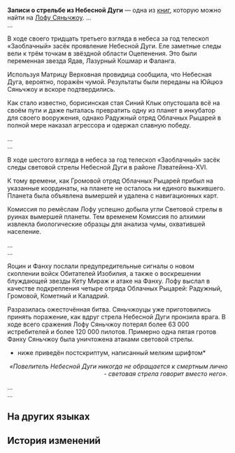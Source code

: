 {{Книга Инфобокс
|id           = 190
|Название     = Записи о стрельбе из Небесной Дуги
|Изображение  = Item Xianzhou Parchment.png
|Мир          = Лофу Сяньчжоу
|Томов        = 1
|Автор        = <!--нужно добавить-->
|Описание     = Наблюдения за Охотой в нашем мире, объединённые Комиссией по предсказаниям в сборник «Записи о стрельбе из Небесной Дуги».
|Том1         = {{tx}}
|Источник1    = {{tx|Отсутствует источник}}
|Персонажи    = 
|Фракции      = 
}}
'''Записи о стрельбе из Небесной Дуги''' — одна из [[Книги|книг]], которую можно найти на [[Лофу Сяньчжоу]].
<!--
==Получение==
<gallery>
Книга НАЗВАНИЕ.png|НАЗВАНИЕ
Локация НАЗВАНИЕ.png|Расположение на карте. Ближайший пространственный якорь «[[НАЗВАНИЕ]]»
</gallery>
-->
...<br />
...

{{Размер|36|'''Записи наблюдений: 7900 год по звёздному календарю'''}}

В ходе своего тридцать третьего взгляда в небеса за год телескоп «Заоблачный» засёк проявление Небесной Дуги. Еле заметные следы вели к трём точкам в звёздной области Оцепенения. Это были переменная звезда Ядав, Лазурный Кошмар и Фаланга.

Используя Матрицу Верховная провидица сообщила, что Небесная Дуга, вероятно, поражён чумой. Результаты были переданы на Юйцюэ Сяньчжоу и вскоре подтвердились.

Как стало известно, борисинская стая Синий Клык опустошала всё на своём пути и даже пыталась превратить одну из планет в инкубатор для своего вооружения, однако Радужный отряд Облачных Рыцарей в полной мере наказал агрессора и одержал славную победу.

...<br />
...

{{Размер|36|'''Записи наблюдений: 7954 год по звёздному календарю'''}}

В ходе шестого взгляда в небеса за год телескоп «Заоблачный» засёк следы световой стрелы Небесной Дуги в районе Лэватейнна-XVI.

К тому времени, как Громовой отряд Облачных Рыцарей прибыл на указанные координаты, на планете не осталось ни единого выжившего. Планета была объявлена вымершей и удалена с навигационных карт.

Комиссия по ремёслам Лофу успешно добыла угли Световой стрелы в руинах вымершей планеты. Тем временем Комиссия по алхимии извлекла биологические образцы для анализа чумы, охватившей население.

...<br />
...

{{Размер|36|'''Записи наблюдений: 8072 год по звёздному календарю'''}}

Яоцин и Фанху послали предупредительные сигналы о новом скоплении войск Обитателей Изобилия, а также о воскрешении блуждающей звезды Кету Мираж и атаке на Фанху. Лофу выслал в качестве подкрепления четыре отряда Облачных Рыцарей: Радужный, Громовой, Кометный и Каладрий.

Разразилась ожесточённая битва. Сяньчжоуцы уже приготовились принять поражение, как вдруг стрела Небесной Дуги пронзила врага. В ходе всего сражения Лофу Сяньчжоу потерял более 63 000 истребителей и более 120 000 пилотов. Примерно одна пятая гротов Фанху Сяньчжоу была уничтожена атаками световой стрелы.


*ниже приведён постскриптум, написанный мелким шрифтом*

<div align="right">''«Повелитель Небесной Дуги никогда не обращается к смертным лично - световая стрела говорит вместо него».''</div>

...<br />
...

==На других языках==
{{На других языках
|en   = Record of Reignbow's Road
|zhs  = 帝弓垂迹录
|zht  = 帝弓垂跡錄
|ja   = 帝弓垂迹録
|ko   = 천궁강림록
|es   = Registro de la senda del Señor Arquero
|fr   = Chronique de la route de l'Archer de la destinée
|ru   = Записи о стрельбе из Небесной Дуги
|th   = บันทึกเส้นทางเทพแห่งคันศร
|vi   = Đế Cung Thùy Tích Lục
|de   = Aufzeichnung des Herrscherbogens
|id   = Catatan Perjalanan Reignbow
|pt   = Registro da Estrada da Flecha do Destino
}}

==История изменений==
{{История изменений|2.7}}